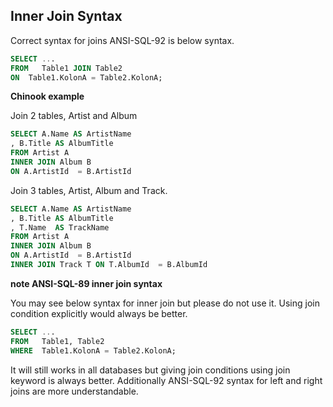 ## Inner Join Syntax


Correct syntax for joins ANSI-SQL-92 is below syntax.

```sql
SELECT ...
FROM   Table1 JOIN Table2
ON  Table1.KolonA = Table2.KolonA;
```

**Chinook example**

Join 2 tables, Artist and Album

```sql
SELECT A.Name AS ArtistName
, B.Title AS AlbumTitle
FROM Artist A
INNER JOIN Album B
ON A.ArtistId  = B.ArtistId 
```

Join 3 tables, Artist, Album and Track.

```sql
SELECT A.Name AS ArtistName
, B.Title AS AlbumTitle
, T.Name  AS TrackName
FROM Artist A
INNER JOIN Album B
ON A.ArtistId  = B.ArtistId 
INNER JOIN Track T ON T.AlbumId  = B.AlbumId   
```


**note ANSI-SQL-89 inner join syntax**

You may see below syntax for inner join but please do not use it.
Using join condition explicitly would always be better.


```sql
SELECT ...
FROM   Table1, Table2
WHERE  Table1.KolonA = Table2.KolonA;
```

It will still works in all databases but giving join conditions using join keyword is always better.
Additionally ANSI-SQL-92 syntax for left and right joins are more understandable.

